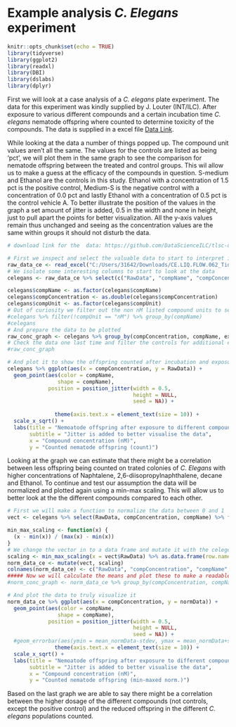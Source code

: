 # Example analysis *C. Elegans* experiment

```r
knitr::opts_chunk$set(echo = TRUE)
library(tidyverse)
library(ggplot2)
library(readxl)
library(DBI)
library(dslabs)
library(dplyr)
```



First we will look at a case analysis of a *C. elegans* plate experiment. The data for this experiment was kindly supplied by J. Louter (INT/ILC). After exposure to various different compounds and a certain incubation time *C. elegans* nematode offspring where counted to determine toxicity of the compounds. The data is supplied in a excel file [Data Link](https://github.com/DataScienceILC/tlsc-dsfb26v-20_workflows/raw/main/data/CE.LIQ.FLOW.062_Tidydata.xlsx).

While looking at the data a number of things popped up. The compound unit values aren't all the same. The values for the controls are listed as being 'pct', we will plot them in the same graph to see the comparison for nematode offspring between the treated and control groups. This wil allow us to make a guess at the efficacy of the compounds in question. S-medium and Ethanol are the controls in this study. Ethanol with a concentration of 1.5 pct is the positive control, Medium-S is the  negative control with a concentration of 0.0 pct and lastly Ethanol with a concentration of 0.5 pct is the control vehicle A. To better illustrate the position of the values in the graph a set amount of jitter is added, 0.5 in the width and none in height, just to pull apart the points for better visualization. All the y-axis values remain thus unchanged and seeing as the concentration values are the same within groups it should not disturb the data.   


```r
# download link for the  data: https://github.com/DataScienceILC/tlsc-dsfb26v-20_workflows/raw/main/data/CE.LIQ.FLOW.062_Tidydata.xlsx

# First we inspect and select the valuable data to start to interpret it. 
raw_data_ce <- read_excel("C:/Users/31642/Downloads/CE.LIQ.FLOW.062_Tidydata.xlsx", sheet = "expParameters")
# We isolate some interesting columns to start to look at the data
celegans <- raw_data_ce %>% select(c("RawData", "compName", "compConcentration", "compUnit", "expType"))

celegans$compName <- as.factor(celegans$compName)
celegans$compConcentration <- as.double(celegans$compConcentration)
celegans$compUnit <- as.factor(celegans$compUnit)
# Out of curiosity we filter out the non nM listed compound units to see what they are
#celegans %>% filter(!compUnit == "nM") %>% group_by(compName)
#celegans
# And prepare the data to be plotted 
raw_conc_graph <- celegans %>% group_by(compConcentration, compName, expType, compUnit) %>% summarise(mean_RawData = mean(RawData, na.rm = TRUE), stdev = sd(RawData, na.rm =TRUE))
# Check the data one last time and filter the controls for additional explanation
#raw_conc_graph

# And plot it to show the offspring counted after incubation and exposure to different concentrations of compounds
celegans %>% ggplot(aes(x = compConcentration, y = RawData)) + 
  geom_point(aes(color = compName, 
                shape = compName), 
             position = position_jitter(width = 0.5,
                                        height = NULL,
                                        seed = NA)) +
             
               theme(axis.text.x = element_text(size = 10)) +
  scale_x_sqrt() +
  labs(title = "Nemoatode offspring after exposure to different compound concentrations",
       subtitle = "Jitter is added to better visualise the data",
       x = "Compound concentration (nM)",
       y = "Counted nematode offspring (count)")
```

Looking at the graph we can estimate that there might be a correlation between less offspring being counted on trated colonies of *C. Elegans* with higher concentrations of Naphtalene, 2,6-diisopropylnaphthalene, decane and Ethanol. To continue and test our assumption the data will be normalized and plotted again using a min-max scaling. This will allow us to better look at the the different compounds compared to each other. 

```r
# First we will make a function to normalize the data between 0 and 1
vect <- celegans %>% select(RawData, compConcentration, compName) %>% filter(RawData >= 0)

min_max_scaling <- function(x) {
  (x - min(x)) / (max(x) - min(x))
}
# We change the vector in to a data frame and mutate it with the celegens data to ensure the relevant data is there
scaling <- min_max_scaling(x = vect$RawData) %>% as.data.frame(row.names = NULL)
norm_data_ce <- mutate(vect, scaling) 
colnames(norm_data_ce) <- c("RawData", "compConcentration", "compName", "normData")
##### Now we will calculate the means and plot these to make a readable graph
#norm_conc_graph <- norm_data_ce %>% group_by(compConcentration, compName) %>%  summarise(mean_normData = mean(normData), stdev = sd(normData, na.rm = TRUE))

# And plot the data to truly visualize it 
norm_data_ce %>% ggplot(aes(x = compConcentration, y = normData)) + 
  geom_point(aes(color = compName, 
                shape = compName),
             position = position_jitter(width = 0.5,
                                        height = NULL,
                                        seed = NA)) +
  #geom_errorbar(aes(ymin = mean_normData-stdev, ymax = mean_normData+stdev), width = .1) +
               theme(axis.text.x = element_text(size = 10)) +
  scale_x_sqrt() +
  labs(title = "Nemoatode offspring after exposure to different compound concentrations",
       subtitle = "Jitter is added to better visualise the data",
       x = "Compound concentration (nM)",
       y = "Counted nematode offspring (min-maxed norm.)")

```

Based on the last graph we are able to say there might be a correlation between the higher dosage of the different compounds (not controls, except the positive control) and the reduced offspring in the different *C. elegans* populations counted.

